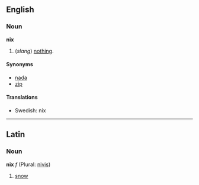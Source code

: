 ==English==

===Noun===
'''nix'''

#(''slang'') [[nothing]].

====Synonyms====
*[[nada]]
*[[zip]]

==== Translations ====
*Swedish: nix

----

==Latin==
===Noun===
'''nix''' ''f'' (Plural: [[nivis]])

# [[snow]]